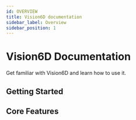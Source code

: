 ```yaml
---
id: OVERVIEW
title: Vision6D documentation
sidebar_label: Overview
sidebar_position: 1
---
```



# Vision6D Documentation

Get familiar with Vision6D and learn how to use it.

## Getting Started

<div className="grid grid-cols-[repeat(auto-fit,_minmax(260px,_1fr))] gap-6 mt-4">
  <Card
    title="Download"
    description="Install on Windows/macOS/Linux"
    to="/docs/Download"
    icon="🛠️"
  />
  <Card
    title="Set Up"
    description="Explore core workflows"
    to="/docs/Download"
    icon="📖"
  />
</div>

## Core Features

<div className="grid grid-cols-[repeat(auto-fit,_minmax(260px,_1fr))] gap-6 mt-4">
  <Card
    title="Manual Annotation"
    description="Label poses with interactive tools."
    to="/docs/Download"
    icon="🧩"
  />
  <Card
    title="PnP Annotation"
    description="Find answers to common questions."
    to="/docs/Download"
    icon="🧩"
  />
</div>
